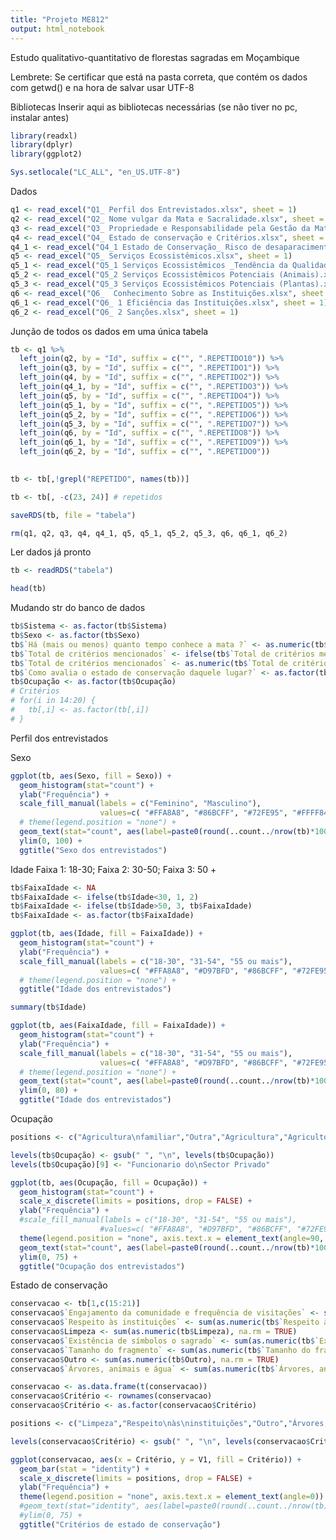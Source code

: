 ```yaml
---
title: "Projeto ME812"
output: html_notebook
---
```


Estudo qualitativo-quantitativo de florestas sagradas em Moçambique

Lembrete: Se certificar que está na pasta correta, que contém os dados com getwd() e na hora de salvar usar UTF-8

Bibliotecas
Inserir aqui as bibliotecas necessárias (se não tiver no pc, instalar antes)
```r
library(readxl)
library(dplyr)
library(ggplot2)
```

```r
Sys.setlocale("LC_ALL", "en_US.UTF-8")
```


Dados

```r
q1 <- read_excel("Q1_ Perfil dos Entrevistados.xlsx", sheet = 1)
q2 <- read_excel("Q2_ Nome vulgar da Mata e Sacralidade.xlsx", sheet = 1) # engloba totalmente q1
q3 <- read_excel("Q3_ Propriedade e Responsabilidade pela Gestão da Mata.xlsx", sheet = 1)
q4 <- read_excel("Q4_ Estado de conservação e Critérios.xlsx", sheet = 1)
q4_1 <- read_excel("Q4_1 Estado de Conservação_ Risco de desaparacimento.xlsx", sheet = 1)
q5 <- read_excel("Q5_ Serviços Ecossistêmicos.xlsx", sheet = 1)
q5_1 <- read_excel("Q5_1 Serviços Ecossistêmicos _Tendência da Qualidade.xlsx", sheet = 1)
q5_2 <- read_excel("Q5_2 Serviços Ecossistêmicos Potenciais (Animais).xlsx", sheet = 1)
q5_3 <- read_excel("Q5_3 Serviços Ecossistêmicos Potenciais (Plantas).xlsx", sheet = 1)
q6 <- read_excel("Q6_  Conhecimento Sobre as Instituições.xlsx", sheet = 1)
q6_1 <- read_excel("Q6_ 1 Eficiência das Instituições.xlsx", sheet = 1)
q6_2 <- read_excel("Q6_ 2 Sanções.xlsx", sheet = 1)
```

Junção de todos os dados em uma única tabela

```r
tb <- q1 %>% 
  left_join(q2, by = "Id", suffix = c("", ".REPETIDO10")) %>% 
  left_join(q3, by = "Id", suffix = c("", ".REPETIDO1")) %>% 
  left_join(q4, by = "Id", suffix = c("", ".REPETIDO2")) %>%
  left_join(q4_1, by = "Id", suffix = c("", ".REPETIDO3")) %>%
  left_join(q5, by = "Id", suffix = c("", ".REPETIDO4")) %>%
  left_join(q5_1, by = "Id", suffix = c("", ".REPETIDO5")) %>%
  left_join(q5_2, by = "Id", suffix = c("", ".REPETIDO6")) %>%
  left_join(q5_3, by = "Id", suffix = c("", ".REPETIDO7")) %>%
  left_join(q6, by = "Id", suffix = c("", ".REPETIDO8")) %>%
  left_join(q6_1, by = "Id", suffix = c("", ".REPETIDO9")) %>%
  left_join(q6_2, by = "Id", suffix = c("", ".REPETIDO0"))
  

tb <- tb[,!grepl("REPETIDO", names(tb))]

tb <- tb[, -c(23, 24)] # repetidos 

saveRDS(tb, file = "tabela")

rm(q1, q2, q3, q4, q4_1, q5, q5_1, q5_2, q5_3, q6, q6_1, q6_2)
```

Ler dados já pronto
```r
tb <- readRDS("tabela")

head(tb)
```

Mudando str do banco de dados
```r
tb$Sistema <- as.factor(tb$Sistema)
tb$Sexo <- as.factor(tb$Sexo)
tb$`Há (mais ou menos) quanto tempo conhece a mata ?` <- as.numeric(tb$`Há (mais ou menos) quanto tempo conhece a mata ?`) # há valores SR que foram transformados em NA
tb$`Total de critérios mencionados` <- ifelse(tb$`Total de critérios mencionados`=="?",0,tb$`Total de critérios mencionados`)
tb$`Total de critérios mencionados` <- as.numeric(tb$`Total de critérios mencionados`)
tb$`Como avalia o estado de conservação daquele lugar?` <- as.factor(tb$`Como avalia o estado de conservação daquele lugar?`)
tb$Ocupação <- as.factor(tb$Ocupação)
# Critérios
# for(i in 14:20) {
#   tb[,i] <- as.factor(tb[,i])
# }
```

Perfil dos entrevistados

Sexo
```r
ggplot(tb, aes(Sexo, fill = Sexo)) +
  geom_histogram(stat="count") +
  ylab("Frequência") +
  scale_fill_manual(labels = c("Feminino", "Masculino"), 
                    values=c( "#FFA8A8", "#86BCFF", "#72FE95", "#FFFF84", "#FFB347")) +
  # theme(legend.position = "none") +
  geom_text(stat="count", aes(label=paste0(round(..count../nrow(tb)*100,2),"%")), position=position_dodge(width=0.9), vjust=-0.25) +
  ylim(0, 100) +
  ggtitle("Sexo dos entrevistados")
```


Idade
Faixa 1: 18-30;
Faixa 2: 30-50;
Faixa 3: 50 +
```r
tb$FaixaIdade <- NA
tb$FaixaIdade <- ifelse(tb$Idade<30, 1, 2)
tb$FaixaIdade <- ifelse(tb$Idade>50, 3, tb$FaixaIdade)
tb$FaixaIdade <- as.factor(tb$FaixaIdade)

ggplot(tb, aes(Idade, fill = FaixaIdade)) +
  geom_histogram(stat="count") +
  ylab("Frequência") +
  scale_fill_manual(labels = c("18-30", "31-54", "55 ou mais"), 
                    values=c( "#FFA8A8", "#D97BFD", "#86BCFF", "#72FE95", "#FFFF84", "#FFB347")) +
  # theme(legend.position = "none") +
  ggtitle("Idade dos entrevistados")
```

```r
summary(tb$Idade)
```

```r
ggplot(tb, aes(FaixaIdade, fill = FaixaIdade)) +
  geom_histogram(stat="count") +
  ylab("Frequência") +
  scale_fill_manual(labels = c("18-30", "31-54", "55 ou mais"), 
                    values=c( "#FFA8A8", "#D97BFD", "#86BCFF", "#72FE95", "#FFFF84", "#FFB347")) +
  # theme(legend.position = "none") +
  geom_text(stat="count", aes(label=paste0(round(..count../nrow(tb)*100,2),"%")), position=position_dodge(width=0.9), vjust=-0.25) +
  ylim(0, 80) +
  ggtitle("Idade dos entrevistados")
```

Ocupação
```r
positions <- c("Agricultura\nfamiliar","Outra","Agricultura","Agricultora","Aposentado","Desempregado","Extrativismo","Medicina\ntradicional","Funcionario do\nSector Privado","Autoridade\ntradicional","Estudante","Funcionario\npúblico","Pesca\nartesanal","Terceiro\nsector","LiderançaComunitária")

levels(tb$Ocupação) <- gsub(" ", "\n", levels(tb$Ocupação))
levels(tb$Ocupação)[9] <- "Funcionario do\nSector Privado"

ggplot(tb, aes(Ocupação, fill = Ocupação)) +
  geom_histogram(stat="count") +
  scale_x_discrete(limits = positions, drop = FALSE) +
  ylab("Frequência") +
  #scale_fill_manual(labels = c("18-30", "31-54", "55 ou mais"), 
                    #values=c( "#FFA8A8", "#D97BFD", "#86BCFF", "#72FE95", "#FFFF84", "#FFB347")) +
  theme(legend.position = "none", axis.text.x = element_text(angle=90, vjust = 0.5, hjust = 1)) +
  geom_text(stat="count", aes(label=paste0(round(..count../nrow(tb)*100,2),"%")), position=position_dodge(width=0.9), vjust=-0.25) +
  ylim(0, 75) +
  ggtitle("Ocupação dos entrevistados")
```

Estado de conservação
```r

conservacao <- tb[1,c(15:21)]
conservacao$`Engajamento da comunidade e frequência de visitações` <- sum(as.numeric(tb$`Engajamento da comunidade e frequência de visitações`), na.rm = TRUE)
conservacao$`Respeito às instituições` <- sum(as.numeric(tb$`Respeito às instituições`), na.rm = TRUE)
conservacao$Limpeza <- sum(as.numeric(tb$Limpeza), na.rm = TRUE)
conservacao$`Existência de símbolos o sagrado` <- sum(as.numeric(tb$`Existência de símbolos o sagrado`), na.rm = TRUE)
conservacao$`Tamanho do fragmento` <- sum(as.numeric(tb$`Tamanho do fragmento`), na.rm = TRUE)
conservacao$Outro <- sum(as.numeric(tb$Outro), na.rm = TRUE)
conservacao$`Árvores, animais e água` <- sum(as.numeric(tb$`Árvores, animais e água`), na.rm = TRUE)

conservacao <- as.data.frame(t(conservacao))
conservacao$Critério <- rownames(conservacao)
conservacao$Critério <- as.factor(conservacao$Critério)

positions <- c("Limpeza","Respeito\nàs\ninstituições","Outro","Árvores,\nanimais\ne\nágua","Engajamento\nda\ncomunidade\ne\nfrequência\nde\nvisitações","Tamanho\ndo\nfragmento","Existência\nde\nsímbolos\no\nsagrado","Total\nde\ncritérios\nmencionados")

levels(conservacao$Critério) <- gsub(" ", "\n", levels(conservacao$Critério))

ggplot(conservacao, aes(x = Critério, y = V1, fill = Critério)) + 
  geom_bar(stat = "identity") +
  scale_x_discrete(limits = positions, drop = FALSE) +
  ylab("Frequência") +
  theme(legend.position = "none", axis.text.x = element_text(angle=0)) +
  #geom_text(stat="identity", aes(label=paste0(round(..count../nrow(tb)*100,2),"%")), position=position_dodge(width=0.9), vjust=-0.25) +
  #ylim(0, 75) +
  ggtitle("Critérios de estado de conservação")

```


